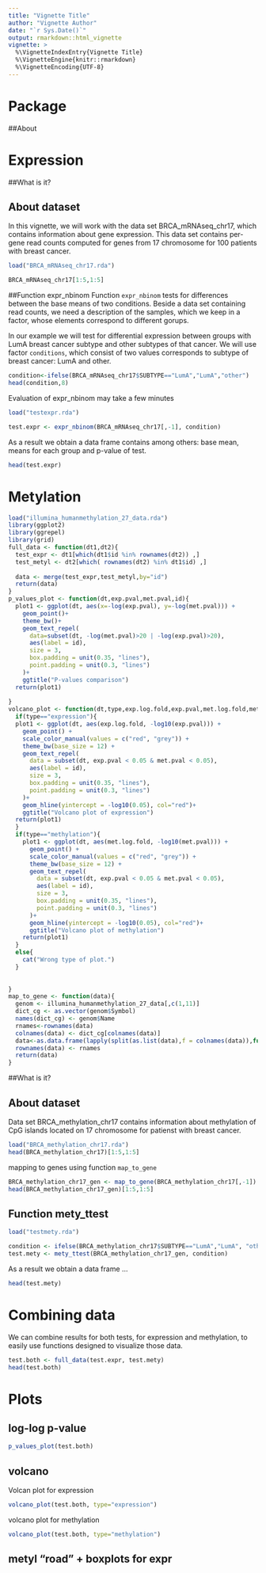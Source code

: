```yaml
---
title: "Vignette Title"
author: "Vignette Author"
date: "`r Sys.Date()`"
output: rmarkdown::html_vignette
vignette: >
  %\VignetteIndexEntry{Vignette Title}
  %\VignetteEngine{knitr::rmarkdown}
  %\VignetteEncoding{UTF-8}
---
```


# Package

##About

# Expression

##What is it?

## About dataset

In this vignette, we will work with the data set BRCA_mRNAseq_chr17, which contains information about gene expression.
This data set contains per-gene read counts
computed for genes from 17 chromosome for 100 patients with breast cancer.
```r
load("BRCA_mRNAseq_chr17.rda")
```


```r
BRCA_mRNAseq_chr17[1:5,1:5]
```

##Function expr_nbinom
Function `expr_nbinom` tests for differences between the base means of two conditions. 
Beside a data set containing read counts, we need a description of the samples, which we keep in a factor, whose elements correspond to different gorups.

In our example we will test for differential expression between groups with LumA breast cancer subtype and other subtypes of that cancer.
We will use factor `conditions`, which consist of two values corresponds to subtype of breast cancer: LumA and other.
```r
condition<-ifelse(BRCA_mRNAseq_chr17$SUBTYPE=="LumA","LumA","other")
head(condition,8)
```

Evaluation of expr_nbinom may take a few minutes
```r
load("testexpr.rda")
```

```r
test.expr <- expr_nbinom(BRCA_mRNAseq_chr17[,-1], condition)
```

As a result we obtain a data frame contains among others: base mean, means for each group and p-value of test.

```r
head(test.expr)
```

# Metylation

```r
load("illumina_humanmethylation_27_data.rda")
library(ggplot2)
library(ggrepel)
library(grid)
full_data <- function(dt1,dt2){
  test_expr <- dt1[which(dt1$id %in% rownames(dt2)) ,]
  test_metyl <- dt2[which( rownames(dt2) %in% dt1$id) ,]
  
  data <- merge(test_expr,test_metyl,by="id")
  return(data)
}
p_values_plot <- function(dt,exp.pval,met.pval,id){
  plot1 <- ggplot(dt, aes(x=-log(exp.pval), y=-log(met.pval))) + 
    geom_point()+
    theme_bw()+
    geom_text_repel(
      data=subset(dt, -log(met.pval)>20 | -log(exp.pval)>20),
      aes(label = id),
      size = 3,
      box.padding = unit(0.35, "lines"),
      point.padding = unit(0.3, "lines")
    )+
    ggtitle("P-values comparison")
  return(plot1)
  
}
volcano_plot <- function(dt,type,exp.log.fold,exp.pval,met.log.fold,met.pval,id){
  if(type=="expression"){
  plot1 <- ggplot(dt, aes(exp.log.fold, -log10(exp.pval))) + 
    geom_point() +
    scale_color_manual(values = c("red", "grey")) +
    theme_bw(base_size = 12) +
    geom_text_repel(
      data = subset(dt, exp.pval < 0.05 & met.pval < 0.05),
      aes(label = id),
      size = 3,
      box.padding = unit(0.35, "lines"),
      point.padding = unit(0.3, "lines")
    )+
    geom_hline(yintercept = -log10(0.05), col="red")+
    ggtitle("Volcano plot of expression")
  return(plot1)
  }
  if(type=="methylation"){
    plot1 <- ggplot(dt, aes(met.log.fold, -log10(met.pval))) + 
      geom_point() +
      scale_color_manual(values = c("red", "grey")) +
      theme_bw(base_size = 12) +
      geom_text_repel(
        data = subset(dt, exp.pval < 0.05 & met.pval < 0.05),
        aes(label = id),
        size = 3,
        box.padding = unit(0.35, "lines"),
        point.padding = unit(0.3, "lines")
      )+
      geom_hline(yintercept = -log10(0.05), col="red")+
      ggtitle("Volcano plot of methylation")
    return(plot1)
  }
  else{
    cat("Wrong type of plot.")
  }
  
  
}
map_to_gene <- function(data){
  genom <- illumina_humanmethylation_27_data[,c(1,11)]
  dict_cg <- as.vector(genom$Symbol)
  names(dict_cg) <- genom$Name
  rnames<-rownames(data)
  colnames(data) <- dict_cg[colnames(data)]
  data<-as.data.frame(lapply(split(as.list(data),f = colnames(data)),function(x) Reduce(`+`,x) / length(x)))
  rownames(data) <- rnames
  return(data)
} 
```

##What is it?

## About dataset
Data set BRCA_methylation_chr17 contains information about methylation of CpG islands located on 17 chromosome for patienst with breast cancer.
```r
load("BRCA_methylation_chr17.rda")
head(BRCA_methylation_chr17)[1:5,1:5]
```

mapping to genes using function `map_to_gene`

```r
BRCA_methylation_chr17_gen <- map_to_gene(BRCA_methylation_chr17[,-1]) 
head(BRCA_methylation_chr17_gen)[1:5,1:5]
```

## Function mety_ttest
```r
load("testmety.rda")
```

```r
condition <- ifelse(BRCA_methylation_chr17$SUBTYPE=="LumA","LumA", "other")
test.mety <- mety_ttest(BRCA_methylation_chr17_gen, condition)
```

As a result we obtain a data frame ...
```r
head(test.mety)
```

# Combining data

We can combine results for both tests, for expression and methylation, to easily use functions designed to visualize those data. 


```r
test.both <- full_data(test.expr, test.mety)
head(test.both)
```
# Plots

## log-log p-value

```r
p_values_plot(test.both)
```

## volcano

Volcan plot for expression

```r
volcano_plot(test.both, type="expression")
```

volcano plot for methylation

```r
volcano_plot(test.both, type="methylation")

```

## metyl "road" + boxplots for expr

```r

```



